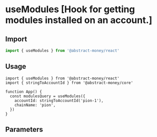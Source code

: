 
# useModules [Hook for getting modules installed on an account.]

## Import

```ts twoslash 
import { useModules } from '@abstract-money/react'
```

## Usage

```tsx twoslash [index.tsx]
import { useModules } from '@abstract-money/react'
import { stringToAccountId } from '@abstract-money/core'

function App() {
  const modulesQuery = useModules({
    accountId: stringToAccountId('pion-1'),
    chainName: 'pion',
  })
}
```

## Parameters

<ParameterCommonSnippet/>
<ParameterExtraSnippet />
<ParameterQuerySnippet />
